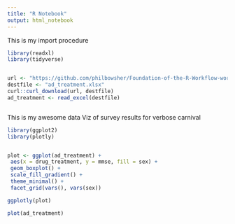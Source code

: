 ```yaml
---
title: "R Notebook"
output: html_notebook
---
```


This is my import procedure         

```r

library(readxl)
library(tidyverse)


url <- "https://github.com/philbowsher/Foundation-of-the-R-Workflow-workshop-2019-09-06/raw/master/Examples/data/ad_treatment.xlsx"
destfile <- "ad_treatment.xlsx"
curl::curl_download(url, destfile)
ad_treatment <- read_excel(destfile)



```


This is my awesome data Viz of survey results for verbose carnival

```r

library(ggplot2)
library(plotly)


plot <- ggplot(ad_treatment) +
 aes(x = drug_treatment, y = mmse, fill = sex) +
 geom_boxplot() +
 scale_fill_gradient() +
 theme_minimal() +
 facet_grid(vars(), vars(sex))

ggplotly(plot)

```


```r

plot(ad_treatment)

```

